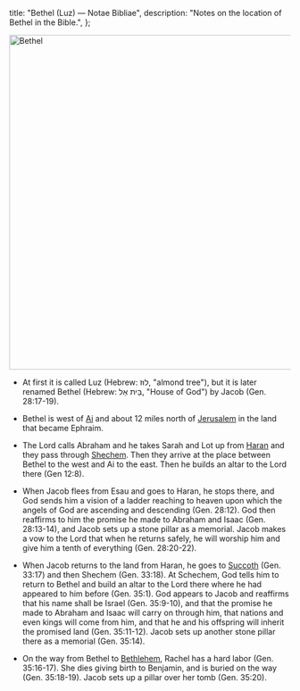   title: "Bethel (Luz) — Notae Bibliae",
  description: "Notes on the location of Bethel in the Bible.",
};

<Initial text="Bethel (Luz)"/>

<Image
  className="sepia rounded"
  src="/places/bethel.jpg"
  alt="Bethel"
  width="600"
  height="600"
/>

- At first it is called Luz (Hebrew: לוּז, "almond tree"), but it is later renamed Bethel (Hebrew: בֵּית אֵל, "House of God") by Jacob (Gen. 28:17-19).

- Bethel is west of [Ai](/places/old-testament/genesis/ai) and about 12 miles north of [Jerusalem](/places/old-testament/genesis/jerusalem) in the land that became Ephraim.

- The Lord calls Abraham and he takes Sarah and Lot up from [Haran](/places/old-testament/genesis/haran) and they pass through [Shechem](/places/old-testament/genesis/shechem). Then they arrive at the place between Bethel to the west and Ai to the east. Then he builds an altar to the Lord there (Gen 12:8).

- When Jacob flees from Esau and goes to Haran, he stops there, and God sends him a vision of a ladder reaching to heaven upon which the angels of God are ascending and descending (Gen. 28:12). God then reaffirms to him the promise he made to Abraham and Isaac (Gen. 28:13-14), and Jacob sets up a stone pillar as a memorial. Jacob makes a vow to the Lord that when he returns safely, he will worship him and give him a tenth of everything (Gen. 28:20-22).

- When Jacob returns to the land from Haran, he goes to [Succoth](/places/old-testament/genesis/succoth) (Gen. 33:17) and then Shechem (Gen. 33:18). At Schechem, God tells him to return to Bethel and build an altar to the Lord there where he had appeared to him before (Gen. 35:1). God appears to Jacob and reaffirms that his name shall be Israel (Gen. 35:9-10), and that the promise he made to Abraham and Isaac will carry on through him, that nations and even kings will come from him, and that he and his offspring will inherit the promised land (Gen. 35:11-12). Jacob sets up another stone pillar there as a memorial (Gen. 35:14).

- On the way from Bethel to [Bethlehem](/places/old-testament/genesis/bethlehem), Rachel has a hard labor (Gen. 35:16-17). She dies giving birth to Benjamin, and is buried on the way (Gen. 35:18-19). Jacob sets up a pillar over her tomb (Gen. 35:20).
